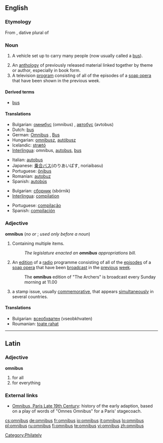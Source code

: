 {{also|Omnibus}}
==English==

===Etymology===
From {{etyl|la}} {{term|omnibus||lang=la|for all}}, dative plural of {{term|omnis||lang=la|all}}

===Noun===
{{wikipedia}}
{{en-noun|es}}

# {{obsolete}} A vehicle set up to carry many people (now usually called a [[bus]]).
# An [[anthology]] of previously released material linked together by theme or author, especially in book form.
# A television [[program]] consisting of all of the episodes of a [[soap opera]] that have been shown in the previous week.

====Derived terms====
*[[bus]]

====Translations====
{{trans-top|vehicle}}
* Bulgarian: [[омнибус]] (omnibus) {{m}}, [[автобус]] (avtobus) {{m}}
* Dutch: [[bus#Dutch|bus]]
* German: [[Omnibus]] {{m}}, [[Bus#German|Bus]] {{m}}
* Hungarian: [[omnibusz]], [[autóbusz]]
* Icelandic: [[strætó]] {{m}}
* [[Interlingua]]: omnibus, [[autobus]], [[bus#Interlingua|bus]]
{{trans-mid}}
* Italian: [[autobus]] {{m}}
* Japanese: [[乗合]][[バス]](のりあいばす, noriaibasu)
* Portuguese: [[ônibus]] {{m}}
* Romanian: [[autobuz]] {{n}}
* Spanish: [[autobús]] {{m}}
{{trans-bottom}}

{{trans-top|book}}
* Bulgarian: [[сборник]] (sbórnik) {{m}}
* [[Interlingua]]: [[compilation#Interlingua|compilation]]
{{trans-mid}}
* Portuguese: [[compilação]] {{f}}
* Spanish: [[compilación]] {{f}}
{{trans-bottom}}

{{trans-top|television programme/program}}
{{trans-mid}}
{{trans-bottom}}

===Adjective===
'''omnibus''' (''no'' {{compar}} ''or'' {{superl}}; ''used only before a noun'')

# Containing multiple items.
#: ''The legislature enacted an '''omnibus''' appropriations bill.''
# An [[edition]] of a [[radio]] programme consisting of all of the [[episode]]s of a [[soap opera]] that have been [[broadcast]] in the [[previous]] [[week]].
#: The '''omnibus''' edition of "The Archers" is broadcast every Sunday morning at 11.00
# {{philately}} a stamp issue, usually [[commemorative]], that appears [[simultaneously]] in several countries.

====Translations====
* Bulgarian: [[всеобхватен]] (vseobkhvaten) {{m}}
* Roumanian: [[toate rahat]] {{m}}
----

==Latin==

===Adjective===
'''omnibus'''

# for all
# for everything

===External links===
* [http://people.hofstra.edu/geotrans/eng/ch6en/conc6en/omni.html Omnibus, Paris Late 19th Century]: history of the early adaption, based on a play of words of "Omnes Omnibus" for a Paris' stagecoach.

[[Category:Philately]]

[[cs:omnibus]]
[[de:omnibus]]
[[fr:omnibus]]
[[io:omnibus]]
[[it:omnibus]]
[[lo:omnibus]]
[[pl:omnibus]]
[[ru:omnibus]]
[[fi:omnibus]]
[[te:omnibus]]
[[vi:omnibus]]
[[zh:omnibus]]
